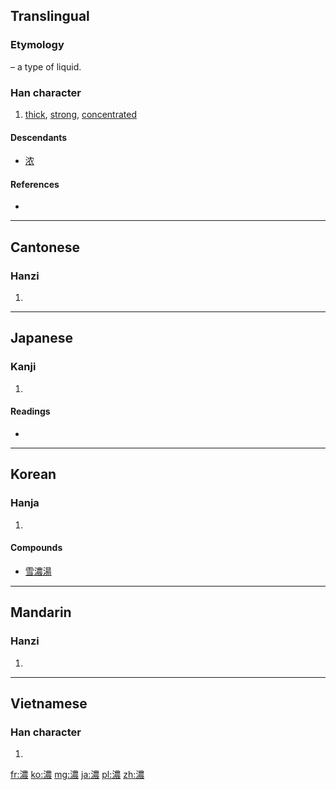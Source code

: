{{also|浓}}
==Translingual==
{{Hani-forms|[[浓]]|濃}}

===Etymology===
{{Han compound|水|alt1=氵|t1=water|農|ls=psc|c1=s|c2=p}} – a type of liquid.

===Han character===
{{Han char|rn=85|rad=水|as=13|sn=16|four=3513<sub>2</sub>|canj=水廿田女 (ETWV)}}

# [[thick]], [[strong]], [[concentrated]]

====Descendants====
* [[浓]]

====References====
* {{Han ref|kx=0654.210|dkj=18442|dj=1064.180|hdz=31756.030|uh=6FC3|ud=28611|bh=BF40|bd=48960}}

----

==Cantonese==

===Hanzi===
{{yue-hanzi|jyut=|y=nung4|sim=浓}}

# {{defn|lang=yue|sort=水13}}

----

==Japanese==

===Kanji===
{{ja-kanji|grade=c|rs=水13}}

# {{defn|lang=ja|sort=水13}}

====Readings====
* {{ja-readings|on=[[のう]] (nō), [[じょう]] (jō)|kun=[[こい]] (koi), [[こまやか]] (komayaka)}}

----

==Korean==

===Hanja===
{{ko-hanja|hangeul=농|eumhun=짙을 농|rv=nong|mr=nong|y=nong}}

# {{defn|lang=ko|sort=水13}}

====Compounds====
* [[雪濃湯]]

----

==Mandarin==

===Hanzi===
{{cmn-hanzi|sim=浓|pin=[[nóng]] ([[nong2]]), [[wō]] ([[wo1]])|wg=nung<sup>2</sup>, wo<sup>1</sup>}}

# {{defn|lang=cmn|sort=水13}}

----

==Vietnamese==

===Han character===
{{vi-hantu|[[nùng]], [[nống]], [[nồng]], [[nông]]|rs=水13}}

# {{defn|lang=vi|sort=水13}}

[[fr:濃]]
[[ko:濃]]
[[mg:濃]]
[[ja:濃]]
[[pl:濃]]
[[zh:濃]]